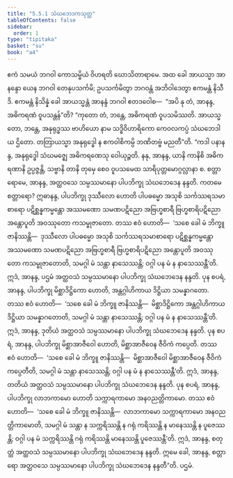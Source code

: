 ```yaml
---
title: "5.5.1 သံဃဘေဒကသုတ္တ"
tableOfContents: false
sidebar:
  order: 1
type: "tipitaka"
basket: "su"
book: "a4"
---
```



<DynamicBreadcrumb />

<Division number="243" book="a4">

<Paragraph number="1481" book="a4">
ဧကံ သမယံ ဘဂဝါ ကောသမ္ဗိယံ ဝိဟရတိ ဃောသိတာရာမေ. အထ ခေါ အာယသ္မာ အာနန္ဒော ယေန ဘဂဝါ တေနုပသင်္ကမိ; ဥပသင်္ကမိတွာ ဘဂဝန္တံ အဘိဝါဒေတွာ ဧကမန္တံ နိသီဒိ. ဧကမန္တံ နိသိန္နံ ခေါ အာယသ္မန္တံ အာနန္ဒံ ဘဂဝါ ဧတဒဝေါစ—  “အပိ နု တံ, အာနန္ဒ, အဓိကရဏံ ဝူပသန္တန်”တိ? “ကုတော တံ, ဘန္တေ, အဓိကရဏံ ဝူပသမိဿတိ. အာယသ္မတော, ဘန္တေ, အနုရုဒ္ဓဿ ဗာဟိယော နာမ သဒ္ဓိဝိဟာရိကော ကေဝလကပ္ပံ သံဃဘေဒါယ ဌိတော. တတြာယသ္မာ အနုရုဒ္ဓေါ န ဧကဝါစိကမ္ပိ ဘဏိတဗ္ဗံ မညတီ”တိ.
</Paragraph>

<Paragraph number="1482" book="a4">
“ကဒါ ပနာနန္ဒ, အနုရုဒ္ဓေါ သံဃမဇ္ဈေ အဓိကရဏေသု ဝေါယုဉ္ဇတိ. နနု, အာနန္ဒ, ယာနိ ကာနိစိ အဓိကရဏာနိ ဥပ္ပဇ္ဇန္တိ, သဗ္ဗာနိ တာနိ တုမှေ စေဝ ဝူပသမေထ သာရိပုတ္တမောဂ္ဂလ္လာနာ စ.
</Paragraph>

<Paragraph number="1483" book="a4">
စတ္တာရောမေ, အာနန္ဒ, အတ္ထဝသေ သမ္ပဿမာနော ပါပဘိက္ခု သံဃဘေဒေန နန္ဒတိ. ကတမေ စတ္တာရော? ဣဓာနန္ဒ, ပါပဘိက္ခု ဒုဿီလော ဟောတိ ပါပဓမ္မော အသုစိ သင်္ကဿရသမာစာရော ပဋိစ္ဆန္နကမ္မန္တော အဿမဏော သမဏပဋိညော အဗြဟ္မစာရီ ဗြဟ္မစာရိပဋိညော အန္တောပူတိ အဝဿုတော ကသမ္ဗုဇာတော. တဿ ဧဝံ ဟောတိ—  ‘သစေ ခေါ မံ ဘိက္ခူ ဇာနိဿန္တိ—  ဒုဿီလော ပါပဓမ္မော အသုစိ သင်္ကဿရသမာစာရော ပဋိစ္ဆန္နကမ္မန္တော အဿမဏော သမဏပဋိညော အဗြဟ္မစာရီ ဗြဟ္မစာရိပဋိညော အန္တောပူတိ အဝဿုတော ကသမ္ဗုဇာတောတိ, သမဂ္ဂါ မံ သန္တာ နာသေဿန္တိ; ဝဂ္ဂါ ပန မံ န နာသေဿန္တီ’တိ. ဣဒံ, အာနန္ဒ, ပဌမံ အတ္ထဝသံ သမ္ပဿမာနော ပါပဘိက္ခု သံဃဘေဒေန နန္ဒတိ.
</Paragraph>

<Paragraph number="1484" book="a4">
ပုန စပရံ, အာနန္ဒ, ပါပဘိက္ခု မိစ္ဆာဒိဋ္ဌိကော ဟောတိ, အန္တဂ္ဂါဟိကာယ ဒိဋ္ဌိယာ သမန္နာဂတော. တဿ ဧဝံ ဟောတိ—  ‘သစေ ခေါ မံ ဘိက္ခူ ဇာနိဿန္တိ—  မိစ္ဆာဒိဋ္ဌိကော အန္တဂ္ဂါဟိကာယ ဒိဋ္ဌိယာ သမန္နာဂတောတိ, သမဂ္ဂါ မံ သန္တာ နာသေဿန္တိ; ဝဂ္ဂါ ပန မံ န နာသေဿန္တီ’တိ. ဣဒံ, အာနန္ဒ, ဒုတိယံ အတ္ထဝသံ သမ္ပဿမာနော ပါပဘိက္ခု သံဃဘေဒေန နန္ဒတိ.
</Paragraph>

<Paragraph number="1485" book="a4">
ပုန စပရံ, အာနန္ဒ, ပါပဘိက္ခု မိစ္ဆာအာဇီဝေါ ဟောတိ, မိစ္ဆာအာဇီဝေန ဇီဝိကံ ကပ္ပေတိ. တဿ ဧဝံ ဟောတိ—  ‘သစေ ခေါ မံ ဘိက္ခူ ဇာနိဿန္တိ—  မိစ္ဆာအာဇီဝေါ မိစ္ဆာအာဇီဝေန ဇီဝိကံ ကပ္ပေတီတိ, သမဂ္ဂါ မံ သန္တာ နာသေဿန္တိ; ဝဂ္ဂါ ပန မံ န နာသေဿန္တီ’တိ. ဣဒံ, အာနန္ဒ, တတိယံ အတ္ထဝသံ သမ္ပဿမာနော ပါပဘိက္ခု သံဃဘေဒေန နန္ဒတိ.
</Paragraph>

<Paragraph number="1486" book="a4">
ပုန စပရံ, အာနန္ဒ, ပါပဘိက္ခု လာဘကာမော ဟောတိ သက္ကာရကာမော အနဝညတ္တိကာမော. တဿ ဧဝံ ဟောတိ—  ‘သစေ ခေါ မံ ဘိက္ခူ ဇာနိဿန္တိ—  လာဘကာမော သက္ကာရကာမော အနဝညတ္တိကာမောတိ, သမဂ္ဂါ မံ သန္တာ န သက္ကရိဿန္တိ န ဂရုံ ကရိဿန္တိ န မာနေဿန္တိ န ပူဇေဿန္တိ; ဝဂ္ဂါ ပန မံ သက္ကရိဿန္တိ ဂရုံ ကရိဿန္တိ မာနေဿန္တိ ပူဇေဿန္တီ’တိ. ဣဒံ, အာနန္ဒ, စတုတ္ထံ အတ္ထဝသံ သမ္ပဿမာနော ပါပဘိက္ခု သံဃဘေဒေန နန္ဒတိ. ဣမေ ခေါ, အာနန္ဒ, စတ္တာရော အတ္ထဝသေ သမ္ပဿမာနော ပါပဘိက္ခု သံဃဘေဒေန နန္ဒတီ”တိ.

</Paragraph>
</Division>

<Paragraph number="1487" type="center" book="a4">
ပဌမံ.
</Paragraph>